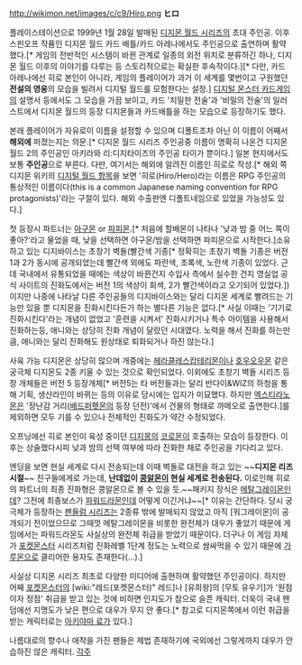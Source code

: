 http://wikimon.net/images/c/c9/Hiro.png
'''ヒロ''' 

플레이스테이션으로 1999년 1월 28일 발매된 [[디지몬 월드 시리즈]]의 초대 주인공. 이후 스핀오프 작품인 디지몬 월드 카드 배틀/카드 아레나에서도 주인공으로 출연하며 활약했다.[* 게임의 전반적인 시스템이 바뀐 관계로 일종의 외전 위치로 분류하긴 하나, 디지몬 월드 이후의 이야기를 다루는 등 스토리적으로는 확실한 후속작이다.][* 다만, 카드 아레나에선 히로 본인이 아니라, 게임의 플레이어가 과거 이 세계를 몇번이고 구원했던 '''전설의 영웅'''의 모습을 빌려서 디지털 월드를 모험한다는 설정.] [[디지털 몬스터 카드게임]]의 설명서 등에서도 그 모습을 가끔 보이고, 카드 '치밀한 전술'과 '비밀의 전술'의 일러스트에서 디지몬 월드의 등장 디지몬들과 카드배틀을 하는 모습으로 등장하기도 했다.

본래 플레이어가 자유로이 이름을 설정할 수 있으며 디폴트조차 아닌 이 이름이 어째서 '''해외에''' 퍼졌는지는 의문.[* 디지몬 월드 시리즈 주인공중 이름이 명확히 나온건 디지몬 월드 2의 주인공인 아키라와 리:디지타이즈의 주인공 타이가 뿐이다.] 일본 현지에서도 보통 '''주인공'''으로 부른다. 다만, 여기서는 해외에 알려진 이름인 히로로 작성.[* 해외 쪽 디지몬 위키의 [http://digimon.wikia.com/wiki/Digimon_World 디지털 월드 항목]을 보면 '히로(Hiro/Hero)라는 이름은 RPG 주인공의 통상적인 이름이다(this is a common Japanese naming convention for RPG protagonists)'라는 구절이 있다. 해외 수출판엔 디폴트네임으로 있었을 가능성도 있다.]

첫 등장시 파트너는 [[아구몬]] or [[파피몬]].[* 처음에 할배몬이 나타나 '낮과 밤 중 어느 쪽이 좋아?'라고 물었을 때, 낮을 선택하면 아구몬/밤을 선택하면 파피몬으로 시작한다.]소유하고 있는 디지바이스는 초창기 벽돌(빨간색 기종[* 정확히는 초창기 벽돌 기종은 버전 1과 2가 동시에 공개되었는데 빨간색 외에도 파란색, 초록색, 노란색 기종이 있었다. 근데 국내에서 유통되었을 때에는 색상이 바뀐건지 수입사 측에서 실수한 건지 영실업 공식 사이트의 진화도에서는 버전 1의 색상이 회색, 2가 빨간색이라고 오기되어 있었다.])이지만 나중에 나타날 다른 주인공들의 디지바이스와는 달리 디지몬 세계로 빨려드는 기능만 있을 뿐 디지몬을 진화시킨다든가 하는 별다른 기능은 없다.[* 사실 이때는 '기기로 진화시킨다'라는 개념이 없었고 '훈련을 시켜서' 진화시키거나 특수 아이템을 사용해서 진화하는등, 애니와는 상당히 진화 개념이 달랐던 시대였다. 노력을 해서 진화를 하는만큼, 애니와는 달리 진화해도 원상태로 퇴화되거나 하진 않는다.]

사육 가능 디지몬은 상당히 많으며 개중에는 [[헤라클레스캅테리몬]]이나 [[호우오우몬]] 같은 궁극체 디지몬도 2종 키울 수 있는 것으로 확인되었다. 이외에도 초창기 벽돌 시리즈 등장 개체들은 버전 5 등장개체[* 버전5는 타 버전들과는 달리 반다이&WIZ의 하청을 통해 기획, 생산라인이 바뀌는 등의 이유로 당시에는 입지가 미묘했다. 하지만 [[엑스티라노몬]]은 '장난감 거리([[배드퍼펫몬]]의 등장 던전)'에서 건물의 형태로 까메오로 출연한다.]를 제외하면 모두 기를 수 있으나 전체적인 진화도가 약간 수정되었다.

오프닝에선 히로 본인이 육성 중이던 [[디지몽]]의 [[코로몬]]이 호출하는 모습이 등장한다. 이후는 상술했다시피 낮과 밤의 선택 여부에 따라 진화한 채로 주인공을 기다리고 있다.

엔딩을 보면 현실 세계로 다시 전송되는데 이때 벽돌로 대전을 하고 있는 ~~'''디지몬 리즈시절'''~~ 친구들에게로 가는데, '''난데없이 [[콩알몬]]이 현실 세계로 전송된다.''' 이로인해 히로의 파트너의 최종 진화형은 콩알몬으로 볼 수 있을 듯.~~패키지 장식은 [[메탈그레이몬]]인데? 그전에 최종보스가 [[파워드라몬]]인데 어떻게 이긴거냐~~[* 이유는 간단하다. 당시 궁극체가 등장하는 [[펜들럼 시리즈]]는 2종류 밖에 발매되지 않았고 아직 [워그레이몬]이 공개되기 전이었으므로 그때껏 메탈그레이몬을 비롯한 완전체가 대우가 좋았기 때문에 게임에서는 파워드라몬도 사실상의 완전체 취급을 받았기 때문이다. 더구나 이 게임 자체가 [[포켓몬스터]] 시리즈처럼 진화레벨 1단계 정도는 노력으로 쌈싸먹을 수 있기 때문에 [[가루몬]]으로 클리어한 용자도 존재한다(…).]

사실상 디지몬 시리즈 최초로 다양한 미디어에 출현하며 활약했던 주인공이다. 하지만 어째 [[포켓몬스터]]의 [wiki:"레드(포켓몬스터)" 레드]나 [유희왕]의 [무토 유우기]가 '원점이자 정점' 취급을 받고 있는 것에 비하면 인지도가 참으로 슬픈 캐릭터. 더욱이 국내 팬덤에선 지명도가 낮은 편으로 대우가 무지 안 좋다.[* 참고로 디지몬쪽에서 이런 취급을 받는 캐릭터로는 [[아키야마 료]]가 있다.]

나름대로의 향수나 애착을 가진 팬들은 제법 존재하기에 국외에선 그렇게까지 대우가 안습하진 않은 캐릭터.
[[각주]]
